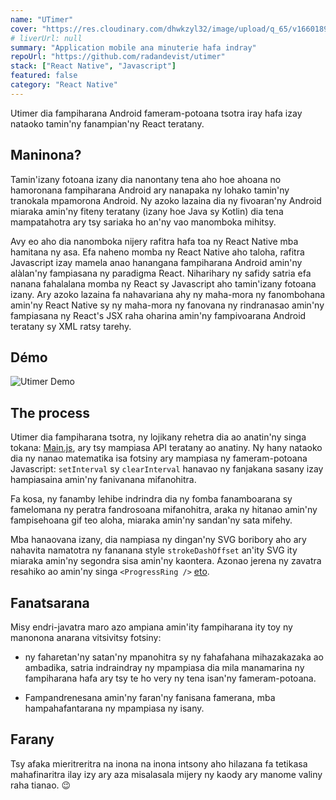 ```yaml
---
name: "UTimer"
cover: "https://res.cloudinary.com/dhwkzyl32/image/upload/q_65/v1660189800/radanfolio/projects/utimer/utimer-cover_cx1y5u.png"
# liverUrl: null
summary: "Application mobile ana minuterie hafa indray"
repoUrl: "https://github.com/radandevist/utimer"
stack: ["React Native", "Javascript"]
featured: false
category: "React Native"
---
```


Utimer dia fampiharana Android fameram-potoana tsotra iray hafa izay nataoko tamin'ny fanampian'ny React teratany.

## Maninona?

Tamin'izany fotoana izany dia nanontany tena aho hoe ahoana no hamoronana fampiharana Android ary nanapaka ny lohako tamin'ny tranokala mpamorona Android. Ny azoko lazaina dia ny fivoaran'ny Android miaraka amin'ny fiteny teratany (izany hoe Java sy Kotlin) dia tena mampatahotra ary tsy sariaka ho an'ny vao manomboka mihitsy.

Avy eo aho dia nanomboka nijery rafitra hafa toa ny React Native mba hamitana ny asa. Efa naheno momba ny React Native aho taloha, rafitra Javascript izay mamela anao hanangana fampiharana Android amin'ny alàlan'ny fampiasana ny paradigma React. Niharihary ny safidy satria efa nanana fahalalana momba ny React sy Javascript aho tamin'izany fotoana izany. Ary azoko lazaina fa nahavariana ahy ny maha-mora ny fanombohana amin'ny React Native sy ny maha-mora ny fanovana ny rindranasao amin'ny fampiasana ny React's JSX raha oharina amin'ny fampivoarana Android teratany sy XML ratsy tarehy.

## Démo

![Utimer Demo](https://res.cloudinary.com/dhwkzyl32/image/upload/q_65/v1662559396/radanfolio/projects/utimer/utimer-demo_urkgct.gif)

## The process

Utimer dia fampiharana tsotra, ny lojikany rehetra dia ao anatin'ny singa tokana: [Main.js](https://github.com/radandevist/utimer/blob/master/src/pages/main/Main.js), ary tsy mampiasa API teratany ao anatiny. Ny hany nataoko dia ny nanao matematika isa fotsiny ary mampiasa ny fameram-potoana Javascript: `setInterval` sy `clearInterval` hanavao ny fanjakana sasany izay hampiasaina amin'ny fanivanana mifanohitra.

Fa kosa, ny fanamby lehibe indrindra dia ny fomba fanamboarana sy famelomana ny peratra fandrosoana mifanohitra, araka ny hitanao amin'ny fampisehoana gif teo aloha, miaraka amin'ny sandan'ny sata mifehy.

Mba hanaovana izany, dia nampiasa ny dingan'ny SVG boribory aho ary nahavita namatotra ny fananana style `strokeDashOffset` an'ity SVG ity miaraka amin'ny segondra sisa amin'ny kaontera. Azonao jerena ny zavatra resahiko ao amin'ny singa `<ProgressRing />` [eto](https://github.com/radandevist/utimer/blob/master/src/components/ProgressRing.js).

## Fanatsarana

Misy endri-javatra maro azo ampiana amin'ity fampiharana ity toy ny manonona anarana vitsivitsy fotsiny:

- ny faharetan'ny satan'ny mpanohitra sy ny fahafahana mihazakazaka ao ambadika, satria indraindray ny mpampiasa dia mila manamarina ny fampiharana hafa ary tsy te ho very ny tena isan'ny fameram-potoana.

- Fampandrenesana amin'ny faran'ny fanisana famerana, mba hampahafantarana ny mpampiasa ny isany.

## Farany

Tsy afaka mieritreritra na inona na inona intsony aho hilazana fa tetikasa mahafinaritra ilay izy ary aza misalasala mijery ny kaody ary manome valiny raha tianao. 😉

